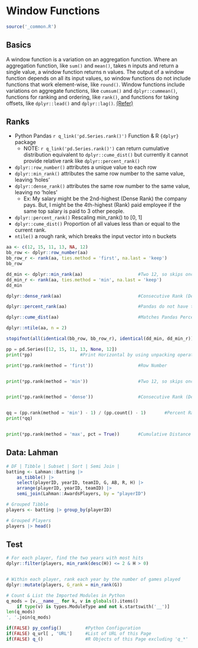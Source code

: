# Window Functions {#window-p11}

```r
source('_common.R')
```

## Basics

A window function is a variation on an aggregation function. Where an aggregation function, like `sum()` and `mean()`, takes n inputs and return a single value, a window function returns n values. The output of a window function depends on all its input values, so window functions do not include functions that work element-wise, like `round()`. Window functions include variations on aggregate functions, like `cumsum()` and `dplyr::cummean()`, functions for ranking and ordering, like `rank()`, and functions for taking offsets, like `dplyr::lead()` and `dplyr::lag()`. [(Refer)](https://cran.r-project.org/web/packages/dplyr/vignettes/window-functions.html)

## Ranks

- Python Pandas `r q_link('pd.Series.rank()')` Function & R `{dplyr}` package 
  - NOTE: `r q_link('pd.Series.rank()')` can return cumulative distribution equivalent to `dplyr::cume_dist()` but currently it cannot provide relative rank like `dplyr::percent_rank()`
- `dplyr::row_number()` attributes a unique value to each row
- `dplyr::min_rank()` attributes the same row number to the same value, leaving 'holes'
- `dplyr::dense_rank()` attributes the same row number to the same value, leaving no 'holes'
  - Ex: My salary might be the 2nd-highest (Dense Rank) the company pays. But, I might be the 4th-highest (Rank) paid employee if the same top salary is paid to 3 other people.
- `dplyr::percent_rank()` Rescaling min_rank() to [0, 1]
- `dplyr::cume_dist()` Proportion of all values less than or equal to the current rank.
- `ntile()` a rough rank, which breaks the input vector into n buckets

```r
aa <- c(12, 15, 11, 13, NA, 12)
bb_row <- dplyr::row_number(aa)
bb_row_r <- rank(aa, ties.method = 'first', na.last = 'keep')
bb_row

dd_min <- dplyr::min_rank(aa)                     #Two 12, so skips once for 13
dd_min_r <- rank(aa, ties.method = 'min', na.last = 'keep')
dd_min

dplyr::dense_rank(aa)                             #Consecutive Rank (Dense Rank)

dplyr::percent_rank(aa)                           #Pandas do not have this

dplyr::cume_dist(aa)                              #Matches Pandas Percent Rank

dplyr::ntile(aa, n = 2)

stopifnot(all(identical(bb_row, bb_row_r), identical(dd_min, dd_min_r)))
```

```python
pp = pd.Series([12, 15, 11, 13, None, 12])
print(*pp)                  #Print Horizontal by using unpacking operator (*)

print(*pp.rank(method = 'first'))                 #Row Number


print(*pp.rank(method = 'min'))                   #Two 12, so skips once for 13


print(*pp.rank(method = 'dense'))                 #Consecutive Rank (Dense Rank)


qq = (pp.rank(method = 'min') - 1) / (pp.count() - 1)       #Percent Rank
print(*qq)


print(*pp.rank(method = 'max', pct = True))       #Cumulative Distance

```

## Data: Lahman

```r
# DF | Tibble | Subset | Sort | Semi Join |
batting <- Lahman::Batting |> 
    as_tibble() |> 
    select(playerID, yearID, teamID, G, AB, R, H) |> 
    arrange(playerID, yearID, teamID) |> 
    semi_join(Lahman::AwardsPlayers, by = "playerID")

# Grouped Tibble
players <- batting |> group_by(playerID)
```

```r
# Grouped Players
players |> head()
```

## Test

```r
# For each player, find the two years with most hits
dplyr::filter(players, min_rank(desc(H)) <= 2 & H > 0)


# Within each player, rank each year by the number of games played
dplyr::mutate(players, G_rank = min_rank(G))
```

```python
# Count & List the Imported Modules in Python 
q_mods = [v.__name__ for k, v in globals().items() 
    if type(v) is types.ModuleType and not k.startswith('__')]
len(q_mods)
', '.join(q_mods)

```

```r
if(FALSE) py_config()         #Python Configuration
if(FALSE) q_url[ , 'URL']     #List of URL of this Page
if(FALSE) q_()                #R Objects of this Page excluding 'q_*'
```
